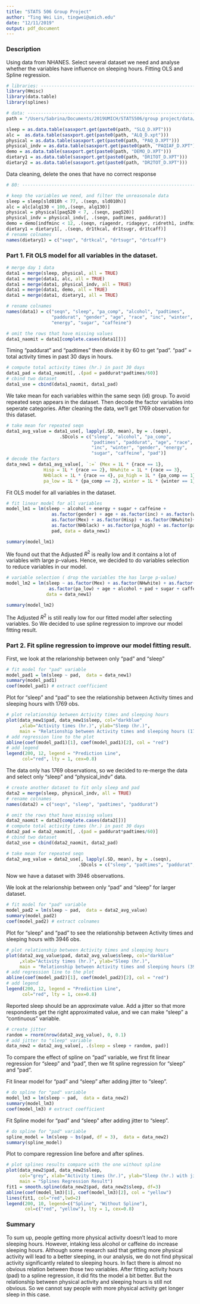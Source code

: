 ```yaml
---
title: "STATS 506 Group Project"
author: "Ting Wei Lin, tingwei@umich.edu"
date: "12/11/2019"
output: pdf_document
---
```


### Description
 Using data from NHANES. Select several dataset we need and analyse whether the
 variables have influence on sleeping hours. Fitting OLS and Spline regression.

```r
# libraries: -------------------------------------------------------------------
library(Hmisc)
library(data.table)
library(splines)
```

```r
# data: ------------------------------------------------------------------------
path = "/Users/Sabrina/Documents/2019UMICH/STATS506/group project/data/"

sleep = as.data.table(sasxport.get(paste0(path, "SLQ_D.XPT")))
alc =  as.data.table(sasxport.get(paste0(path, "ALQ_D.xpt")))
physical = as.data.table(sasxport.get(paste0(path, "PAQ_D.XPT")))
physical_indv = as.data.table(sasxport.get(paste0(path, "PAQIAF_D.XPT")))
demo = as.data.table(sasxport.get(paste0(path, "DEMO_D.XPT")))
dietary1 = as.data.table(sasxport.get(paste0(path, "DR1TOT_D.XPT")))
dietary2 = as.data.table(sasxport.get(paste0(path, "DR2TOT_D.XPT")))
```

Data cleaning, delete the ones that have no correct response
```r
# 80: --------------------------------------------------------------------------

# keep the variables we need, and filter the unreasonale data
sleep = sleep[sld010h < 77, .(seqn, sld010h)]
alc = alc[alq130 < 100,.(seqn, alq130)]
physical = physical[paq520 < 7, .(seqn, paq520)]
physical_indv = physical_indv[, .(seqn, padtimes, paddurat)]
demo = demo[indfminc < 12, .(seqn, riagendr, ridageyr, ridreth1, indfminc, ridexmon)]
dietary1 = dietary1[, .(seqn, dr1tkcal, dr1tsugr, dr1tcaff)]
# rename colnames
names(dietary1) = c("seqn", "drtkcal", "drtsugr", "drtcaff")
```

### Part 1. Fit OLS model for all variables in the dataset.

```r
# merge day 1 data
data1 = merge(sleep, physical, all = TRUE)
data1 = merge(data1, alc, all = TRUE)
data1 = merge(data1, physical_indv, all = TRUE)
data1 = merge(data1, demo, all = TRUE)
data1 = merge(data1, dietary1, all = TRUE)

# rename colnames
names(data1) = c("seqn", "sleep", "pa_comp", "alcohol", "padtimes", 
                 "paddurat", "gender", "age", "race", "inc", "winter", 
                 "energy", "sugar", "caffeine")

# omit the rows that have missing values
data1_naomit = data1[complete.cases(data1[])]
```

Timing "paddurat" and "padtimes" then divide it by 60 to get "pad".
"pad" = total activity times in past 30 days in hours.
```r
# compute total activity times (hr.) in past 30 days
data1_pad = data1_naomit[, .(pad = paddurat*padtimes/60)]
# cbind two dataset
data1_use = cbind(data1_naomit, data1_pad)
```

We take mean for each variables within the same seqn (id) group. 
To avoid repeated seqn appears in the dataset.
Then decode the factor variables into seperate categories.
After cleaning the data, we'll get 1769 observation for this dataset.
```r
# take mean for repeated seqn
data1_avg_value = data1_use[, lapply(.SD, mean), by = .(seqn), 
                    .SDcols = c("sleep", "alcohol", "pa_comp", 
                                "padtimes", "paddurat", "age", "race", 
                                "inc", "winter", "gender", "energy",
                                "sugar", "caffeine", "pad")]
# decode the factors
data_new1 = data1_avg_value[, `:=` (Mex = 1L * {race == 1},
              Hisp = 1L * {race == 2}, NHwhite = 1L * {race == 3}, 
              NHblack = 1L * {race == 4}, pa_high = 1L * {pa_comp == 1}, 
              pa_low = 1L * {pa_comp == 2}, winter = 1L * {winter == 1})]
```

Fit OLS model for all variables in the dataset.
```r
# fit linear model for all variables
model_lm1 = lm(sleep ~ alcohol + energy + sugar + caffeine + 
                 as.factor(gender) + age + as.factor(inc) + as.factor(winter) + 
                 as.factor(Mex) + as.factor(Hisp) + as.factor(NHwhite)+
                 as.factor(NHblack) + as.factor(pa_high) + as.factor(pa_low) + 
                 pad, data = data_new1)

summary(model_lm1)
```

We found out that the Adjusted $R^2$ is really low and it contains a lot of
variables with large p-values. Hence, we decided to do variables selection
to reduce variables in our model.

```r
# variable selection ( drop the variables the has large p-value)
model_lm2 = lm(sleep ~ as.factor(Mex) + as.factor(NHwhite) + as.factor(NHblack) + 
                as.factor(pa_low) + age + alcohol + pad + sugar + caffeine, 
               data = data_new1)

summary(model_lm2)
```

The Adjusted $R^2$ is still really low for our fitted model after selecting variables.
So We decided to use spline regression to improve our model fitting result.

### Part 2. Fit spline regression to improve our model fitting result.

First, we look at the relarionship between only "pad" and "sleep"
```r
# fit model for "pad" variable
model_pad1 = lm(sleep ~ pad,  data = data_new1)
summary(model_pad1)
coef(model_pad1) # extract coefficient
```

Plot for "sleep" and "pad" to see the relationship between Activity times and sleeping hours with 1769 obs.
```r
# plot relationship between Activity times and sleeping hours
plot(data_new1$pad, data_new1$sleep, col="darkblue"
     ,xlab="Activity times (hr.)", ylab="Sleep (hr.)",
     main = "Relationship between Activity times and sleeping hours (1769 obs)")
# add regression line to the plot
abline(coef(model_pad1)[1], coef(model_pad1)[2], col = "red")
# add legend
legend(200, 12, legend = "Prediction Line",
      col="red", lty = 1, cex=0.8)
```

The data only has 1769 observations, so we decided to re-merge the data and select
only "sleep" and "physical_indv" data.
```r
# create another dataset to fit only sleep and pad
data2 = merge(sleep, physical_indv, all = TRUE)
# rename colnames
names(data2) = c("seqn", "sleep", "padtimes", "paddurat")

# omit the rows that have missing values
data2_naomit = data2[complete.cases(data2[])]
# compute total activity times (hr.) in past 30 days
data2_pad = data2_naomit[, .(pad = paddurat*padtimes/60)]
# cbind two dataset
data2_use = cbind(data2_naomit, data2_pad)

# take mean for repeated seqn
data2_avg_value = data2_use[, lapply(.SD, mean), by = .(seqn), 
                           .SDcols = c("sleep", "padtimes", "paddurat", "pad")]
```

Now we have a dataset with 3946 observations.

We look at the relarionship between only "pad" and "sleep" for larger dataset.
```r
# fit model for "pad" variable
model_pad2 = lm(sleep ~ pad,  data = data2_avg_value)
summary(model_pad2)
coef(model_pad2) # extract colnames
```

Plot for "sleep" and "pad" to see the relationship between Activity times and sleeping hours with 3946 obs.
```r
# plot relationship between Activity times and sleeping hours
plot(data2_avg_value$pad, data2_avg_value$sleep, col="darkblue"
     ,xlab="Activity times (hr.)", ylab="Sleep (hr.)",
     main = "Relationship between Activity times and sleeping hours (3946 obs)")
# add regression line to the plot
abline(coef(model_pad2)[1], coef(model_pad2)[2], col = "red")
# add legend
legend(200, 12, legend = "Prediction Line",
      col="red", lty = 1, cex=0.8)
```

Reported sleep should be an approximate value. Add a jitter so that 
more respondents get the right approximated value, and we can make "sleep" a
"continuous" variable.
```r
# create jitter
random = rnorm(nrow(data2_avg_value), 0, 0.1)
# add jitter to "sleep" variable
data_new2 = data2_avg_value[, .(sleep = sleep + random, pad)]
```

To compare the effect of spline on "pad" variable, we first fit linear regression 
for "sleep" and "pad", then we fit spline regression for "sleep" and "pad".

Fit linear model for "pad" and "sleep" after adding jitter to "sleep".

```r
# do spline for "pad" variable
model_lm3 = lm(sleep ~ pad,  data = data_new2)
summary(model_lm3)
coef(model_lm3) # extract coefficient
```

Fit Spline model for "pad" and "sleep" after adding jitter to "sleep".

```r
# do spline for "pad" variable
spline_model = lm(sleep ~ bs(pad, df = 3),  data = data_new2)
summary(spline_model)
```

Plot to compare regression line before and after splines.
```r
# plot splines results compare with the one without spline
plot(data_new2$pad, data_new2$sleep, 
     col="grey", xlab="Activity times (hr.)", ylab="Sleep (hr.) with jitter", 
     main = "Splines Regression Result")
fit1 = smooth.spline(data_new2$pad, data_new2$sleep, df=3) 
abline(coef(model_lm3)[1], coef(model_lm3)[2], col = "yellow")
lines(fit1, col="red",lwd=2)
legend(200, 10, legend=c("Spline", "Without Spline"),
       col=c("red", "yellow"), lty = 1, cex=0.8)
```

### Summary
  To sum up, people getting more physical activity doesn't lead to more sleeping
hours. However, intaking less alcohol or caffeine do increase sleeping hours.
Although some research said that getting more physical activity will lead to a
better sleeping, in our analysis, we do not find physical activity significantly
related to sleeping hours. In fact there is almost no obvious relation between
those two variables.
  After fitting activity hours (pad) to a spline regression, it did fits the model
a bit better. But the relationship between physical activity and sleeping hours is
still not obvious. So we cannot say people with more physical activity
get longer sleep in this case.

